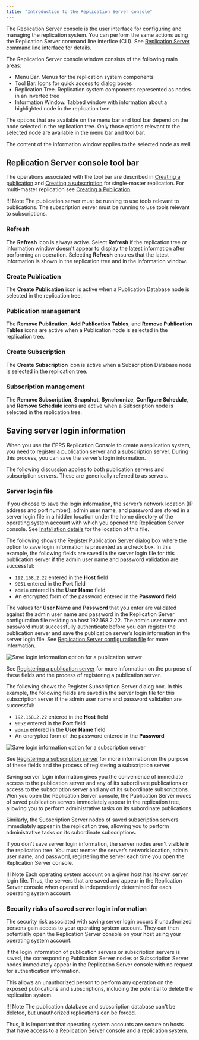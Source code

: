 ```yaml
---
title: "Introduction to the Replication Server console"
---
```


<div id="intro_xdb_console" class="registered_link"></div>

The Replication Server console is the  user interface for configuring and managing the replication system. You can perform the same actions using the Replication Server command line interfice (CLI). See [Replication Server command line interface](08_xdb_cli/#xdb_cli) for details.

The Replication Server console window consists of the following main areas:

-   Menu Bar. Menus for the replication system components
-   Tool Bar. Icons for quick access to dialog boxes
-   Replication Tree. Replication system components represented as nodes in an inverted tree
-   Information Window. Tabbed window with information about a highlighted node in the replication tree

The options that are available on the menu bar and tool bar depend on the node selected in the replication tree. Only those options relevant to the selected node are available in the menu bar and tool bar.

The content of the information window applies to the selected node as well.

## Replication Server console tool bar

The operations associated with the tool bar are described in [Creating a publication](05_smr_operation/02_creating_publication/#creating_publication) and [Creating a subscription](05_smr_operation/03_creating_subscription/#creating_subscription) for single-master replication. For multi-master replication see [Creating a Publication](06_mmr_operation/02_creating_publication_mmr/#creating_publication_mmr).

!!! Note
    The publication server must be running to use tools relevant to publications. The subscription server must be running to use tools relevant to subscriptions.

### Refresh

The **Refresh** icon is always active. Select **Refresh** if the replication tree or information window doesn't appear to display the latest information after performing an operation. Selecting **Refresh** ensures that the latest information is shown in the replication tree and in the information window.

### Create Publication

The **Create Publication** icon is active when a Publication Database node is selected in the replication tree.

### Publication management

The **Remove Publication**, **Add Publication Tables**, and **Remove Publication Tables** icons are active when a Publication node is selected in the replication tree.

### Create Subscription

The **Create Subscription** icon is active when a Subscription Database node is selected in the replication tree.

### Subscription management

The **Remove Subscription**, **Snapshot**, **Synchronize**, **Configure Schedule**, and **Remove Schedule** icons are active when a Subscription node is selected in the replication tree.

<div id="saving_server_login_info" class="registered_link"></div>

## Saving server login information

When you use the EPRS Replication Console to create a replication system, you need to register a publication server and a subscription server. During this process, you can save the server’s login information. 

The following discussion applies to both publication servers and subscription servers. These are generically referred to as servers.

### Server login file

If you choose to save the login information, the server’s network location (IP address and port number), admin user name, and password are stored in a server login file in a hidden location under the home directory of the operating system account with which you opened the Replication Server console. See [Installation details](/eprs/latest/03_installation/installation_details) for the location of this file.

The following shows the Register Publication Server dialog box where the option to save login information is presented as a check box. In this example, the following fields are saved in the server login file for this publication server if the admin user name and password validation are successful:

-  `192.168.2.22` entered in the **Host** field
-  `9051` entered in the **Port** field
-   `admin` entered in the **User Name** field
-   An encrypted form of the password entered in the **Password** field  

The values for **User Name** and **Password** that you enter are validated against the admin user name and password in the Replication Server configuration file residing on host 192.168.2.22. The admin user name and password must successfully authenticate before you can register the publication server and save the publication server’s login information in the server login file. See [Replication Server configuration file](02_overview/03_replication_server_components_and_architecture/01_physical_components/#xdb_replication_conf_file) for more information.

![Save login information option for a publication server](images/image63.png)

See [Registering a publication server](05_smr_operation/02_creating_publication/01_registering_publication_server/#registering_publication_server) for more information on the purpose of these fields and the process of registering a publication server.

The following shows the Register Subscription Server dialog box. In this example, the following fields are saved in the server login file for this subscription server if the admin user name and password validation are successful:

-  `192.168.2.22` entered in the **Host** field
-  `9052` entered in the **Port** field
-  `admin` entered in the **User Name** field
-  An encrypted form of the password entered in the **Password** 

![Save login information option for a subscription server](images/image64.png)

See [Registering a subscription server](05_smr_operation/03_creating_subscription/01_registering_subscription_server/#registering_subscription_server) for more information on the purpose of these fields and the process of registering a subscription server.

Saving server login information gives you the convenience of immediate access to the publication server and any of its subordinate publications or access to the subscription server and any of its subordinate subscriptions. Wen you open the Replication Server console, the Publication Server nodes of saved publication servers immediately appear in the replication tree, allowing you to perform administrative tasks on its subordinate publications.

Similarly, the Subscription Server nodes of saved subscription servers immediately appear in the replication tree, allowing you to perform administrative tasks on its subordinate subscriptions.

If you don't save server login information, the server nodes aren't visible in the replication tree. You must reenter the server’s network location, admin user name, and password, registering the server each time you open the Replication Server console.

!!! Note
    Each operating system account on a given host has its own server login file. Thus, the servers that are saved and appear in the Replication Server console when opened is independently determined for each operating system account.

### Security risks of saved server login information

The security risk associated with saving server login occurs if unauthorized persons gain access to your operating system account. They can then potentially open the Replication Server console on your host using your operating system account.

If the login information of publication servers or subscription servers is saved, the corresponding Publication Server nodes or Subscription Server nodes immediately appear in the Replication Server console with no request for authentication information.

This allows an unauthorized person to perform any operation on the exposed publications and subscriptions, including the potential to delete the replication system.

!!! Note
    The publication database and subscription database can't be deleted, but unauthorized replications can be forced.

Thus, it is important that operating system accounts are secure on hosts that have access to a Replication Server console and a replication system.
